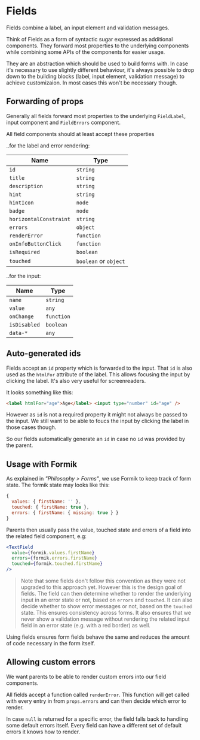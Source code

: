 

<Meta title="Form/Fields/Readme" />

# Fields

Fields combine a label, an input element and validation messages.

Think of Fields as a form of syntactic sugar expressed as additional components.
They forward most properties to the underlying components while combining some
APIs of the components for easier usage.

They are an abstraction which should be used to build forms with.
In case it's necessary to use slightly different behaviour, it's always possible
to drop down to the building blocks (label, input element, validation message) to
achieve customizaion. In most cases this won't be necessary though.

## Forwarding of props

Generally all fields forward most properties to the underlying `FieldLabel`, input component and `FieldErrors` component.

All field components should at least accept these properties

..for the label and error rendering:

| Name                   |  Type                 |
| ---------------------- | --------------------- |
| `id`                   | `string`              |
| `title`                | `string`              |
| `description`          | `string`              |
| `hint`                 | `string`              |
| `hintIcon`             | `node`                |
| `badge`                | `node`                |
| `horizontalConstraint` | `string`              |
| `errors`               | `object`              |
| `renderError`          | `function`            |
| `onInfoButtonClick`    | `function`            |
| `isRequired`           | `boolean`             |
| `touched`              | `boolean` or `object` |

..for the input:

| Name         |  Type      |
| ------------ | ---------- |
| `name`       | `string`   |
| `value`      | `any`      |
| `onChange`   | `function` |
| `isDisabled` | `boolean`  |
| `data-*`     | `any`      |

## Auto-generated ids

Fields accept an `id` property which is forwarded to the input.
That `id` is also used as the `htmlFor` attribute of the label.
This allows focusing the input by clicking the label.
It's also very useful for screenreaders.

It looks something like this:

```html
<label htmlFor="age">Age</label> <input type="number" id="age" />
```

However as `id` is not a required property it might not always be passed to the
input. We still want to be able to foucs the input by clicking the label in those
cases though.

So our fields automatically generate an `id` in case no `id` was provided by the parent.

## Usage with Formik

As explained in _"Philosophy > Forms"_, we use Formik to keep track of form state. The formik state may looks like this:

```js
{
  values: { firstName: '' },
  touched: { firstName: true },
  errors: { firstName: { missing: true } }
}
```

Parents then usually pass the value, touched state and errors of a field into the related field component, e.g:

```jsx
<TextField
  value={formik.values.firstName}
  errors={formik.errors.firstName}
  touched={formik.touched.firstName}
/>
```

> Note that some fields don't follow this convention as they were not
> upgraded to this approach yet. However this is the design goal of fields.
> The field can then determine whether to render the underlying input in an error state or not, based on `errors` and `touched`.
> It can also decide whether to show error messages or not, based on the `touched` state. This ensures consistency across forms.
> It also ensures that we never show a validation message without rendering the related input field in an error state (e.g. with a red border) as well.

Using fields ensures form fields behave the same and reduces the amount of code necessary in the form itself.

## Allowing custom errors

We want parents to be able to render custom errors into our field components.

All fields accept a function called `renderError`.
This function will get called with every entry in from `props.errors` and can then decide which error to render.

In case `null` is returned for a specific error, the field falls back to handling some default errors itself.
Every field can have a different set of default errors it knows how to render.
